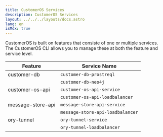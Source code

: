 ```yaml
---
title: CustomerOS Services
description: CustomerOS Services
layout: ../../../layouts/docs.astro
lang: en
isMdx: true
---
```



CustomerOS is built on features that consiste of one or multiple services. The CustomerOS CLI allows you to manage these at both the feature and service level.

| Feature                      | Service Name                              |
|------------------------------|-------------------------------------------|
| customer-db                  | `customer-db-prostreql`                   |
|                              | `customer-db-neo4j`                       |
| customer-os-api              | `customer-os-api-service`                 |
|                              | `customer-os-api-loadbalancer`            |
| message-store-api            | `message-store-api-service`               |
|                              | `message-store-api-loadbalancer`          |
| ory-tunnel                   | `ory-tunnel-service`                      |
|                              | `ory-tunnel-loadbalancer`                 |
